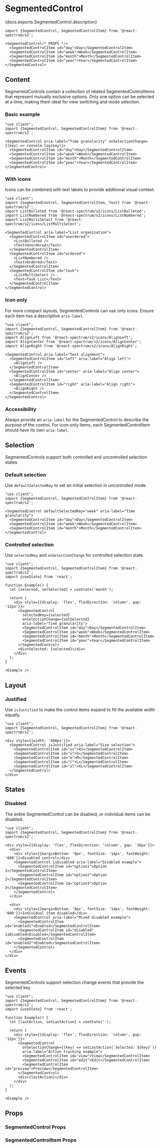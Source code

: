 

# SegmentedControl

<PageDescription>{docs.exports.SegmentedControl.description}</PageDescription>

```tsx render docs={docs.exports.SegmentedControl} links={docs.links} props={['isJustified', 'isDisabled']} initialProps={{'aria-label': 'Time granularity'}} expanded type="s2"
import {SegmentedControl, SegmentedControlItem} from '@react-spectrum/s2';

<SegmentedControl/* PROPS */>
  <SegmentedControlItem id="day">Day</SegmentedControlItem>
  <SegmentedControlItem id="week">Week</SegmentedControlItem>
  <SegmentedControlItem id="month">Month</SegmentedControlItem>
  <SegmentedControlItem id="year">Year</SegmentedControlItem>
</SegmentedControl>
```

## Content

SegmentedControls contain a collection of related SegmentedControlItems that represent mutually exclusive options. Only one option can be selected at a time, making them ideal for view switching and mode selection.

### Basic example

```tsx render expanded
"use client";
import {SegmentedControl, SegmentedControlItem} from '@react-spectrum/s2';

<SegmentedControl aria-label="Time granularity" onSelectionChange={(key) => console.log(key)}>
  <SegmentedControlItem id="day">Day</SegmentedControlItem>
  <SegmentedControlItem id="week">Week</SegmentedControlItem>
  <SegmentedControlItem id="month">Month</SegmentedControlItem>
  <SegmentedControlItem id="year">Year</SegmentedControlItem>
</SegmentedControl>
```

### With icons

Icons can be combined with text labels to provide additional visual context.

```tsx render expanded
"use client";
import {SegmentedControl, SegmentedControlItem, Text} from '@react-spectrum/s2';
import ListBulleted from '@react-spectrum/s2/icons/ListBulleted';
import ListNumbered from '@react-spectrum/s2/icons/ListNumbered';
import ListMultiSelect from '@react-spectrum/s2/icons/ListMultiSelect';

<SegmentedControl aria-label="List organization">
  <SegmentedControlItem id="unordered">
    <ListBulleted />
    <Text>Unordered</Text>
  </SegmentedControlItem>
  <SegmentedControlItem id="ordered">
    <ListNumbered />
    <Text>Ordered</Text>
  </SegmentedControlItem>
  <SegmentedControlItem id="task">
    <ListMultiSelect />
    <Text>Task List</Text>
  </SegmentedControlItem>
</SegmentedControl>
```

### Icon only

For more compact layouts, SegmentedControls can use only icons. Ensure each item has a descriptive `aria-label`.

```tsx render expanded
"use client";
import {SegmentedControl, SegmentedControlItem} from '@react-spectrum/s2';
import AlignLeft from '@react-spectrum/s2/icons/AlignLeft';
import AlignCenter from '@react-spectrum/s2/icons/AlignCenter';
import AlignRight from '@react-spectrum/s2/icons/AlignRight';

<SegmentedControl aria-label="Text alignment">
  <SegmentedControlItem id="left" aria-label="Align left">
    <AlignLeft />
  </SegmentedControlItem>
  <SegmentedControlItem id="center" aria-label="Align center">
    <AlignCenter />
  </SegmentedControlItem>
  <SegmentedControlItem id="right" aria-label="Align right">
    <AlignRight />
  </SegmentedControlItem>
</SegmentedControl>
```

### Accessibility

Always provide an `aria-label` for the SegmentedControl to describe the purpose of the control. For icon-only items, each SegmentedControlItem should have its own `aria-label`.

## Selection

SegmentedControls support both controlled and uncontrolled selection states.

### Default selection

Use `defaultSelectedKey` to set an initial selection in uncontrolled mode.

```tsx render expanded
"use client";
import {SegmentedControl, SegmentedControlItem} from '@react-spectrum/s2';

<SegmentedControl defaultSelectedKey="week" aria-label="Time granularity">
  <SegmentedControlItem id="day">Day</SegmentedControlItem>
  <SegmentedControlItem id="week">Week</SegmentedControlItem>
  <SegmentedControlItem id="month">Month</SegmentedControlItem>
</SegmentedControl>
```

### Controlled selection

Use `selectedKey` and `onSelectionChange` for controlled selection state.

```tsx render expanded
"use client";
import {SegmentedControl, SegmentedControlItem} from '@react-spectrum/s2';
import {useState} from 'react';

function Example() {
  let [selected, setSelected] = useState('month');

  return (
    <div style={{display: 'flex', flexDirection: 'column', gap: '12px'}}>
      <SegmentedControl 
        selectedKey={selected} 
        onSelectionChange={setSelected}
        aria-label="Time granularity">
        <SegmentedControlItem id="day">Day</SegmentedControlItem>
        <SegmentedControlItem id="week">Week</SegmentedControlItem>
        <SegmentedControlItem id="month">Month</SegmentedControlItem>
        <SegmentedControlItem id="year">Year</SegmentedControlItem>
      </SegmentedControl>
      <div>Selected: {selected}</div>
    </div>
  );
}

<Example />
```

## Layout

### Justified

Use `isJustified` to make the control items expand to fill the available width equally.

```tsx render expanded
"use client";
import {SegmentedControl, SegmentedControlItem} from '@react-spectrum/s2';

<div style={{width: '400px'}}>
  <SegmentedControl isJustified aria-label="Size selection">
    <SegmentedControlItem id="xs">XS</SegmentedControlItem>
    <SegmentedControlItem id="s">S</SegmentedControlItem>
    <SegmentedControlItem id="m">M</SegmentedControlItem>
    <SegmentedControlItem id="l">L</SegmentedControlItem>
    <SegmentedControlItem id="xl">XL</SegmentedControlItem>
  </SegmentedControl>
</div>
```

## States

### Disabled

The entire SegmentedControl can be disabled, or individual items can be disabled.

```tsx render expanded
"use client";
import {SegmentedControl, SegmentedControlItem} from '@react-spectrum/s2';

<div style={{display: 'flex', flexDirection: 'column', gap: '16px'}}>
  <div>
    <div style={{marginBottom: '8px', fontSize: '14px', fontWeight: '600'}}>Disabled control</div>
    <SegmentedControl isDisabled aria-label="Disabled example">
      <SegmentedControlItem id="option1">Option 1</SegmentedControlItem>
      <SegmentedControlItem id="option2">Option 2</SegmentedControlItem>
      <SegmentedControlItem id="option3">Option 3</SegmentedControlItem>
    </SegmentedControl>
  </div>
  
  <div>
    <div style={{marginBottom: '8px', fontSize: '14px', fontWeight: '600'}}>Individual item disabled</div>
    <SegmentedControl aria-label="Mixed disabled example">
      <SegmentedControlItem id="enabled1">Enabled</SegmentedControlItem>
      <SegmentedControlItem id="disabled" isDisabled>Disabled</SegmentedControlItem>
      <SegmentedControlItem id="enabled2">Enabled</SegmentedControlItem>
    </SegmentedControl>
  </div>
</div>
```

## Events

SegmentedControls support selection change events that provide the selected key.

```tsx render expanded
"use client";
import {SegmentedControl, SegmentedControlItem} from '@react-spectrum/s2';
import {useState} from 'react';

function Example() {
  let [lastAction, setLastAction] = useState('');

  return (
    <div style={{display: 'flex', flexDirection: 'column', gap: '12px'}}>
      <SegmentedControl 
        onSelectionChange={(key) => setLastAction(`Selected: ${key}`)}
        aria-label="Action tracking example">
        <SegmentedControlItem id="view">View</SegmentedControlItem>
        <SegmentedControlItem id="edit">Edit</SegmentedControlItem>
        <SegmentedControlItem id="preview">Preview</SegmentedControlItem>
      </SegmentedControl>
      <div>{lastAction}</div>
    </div>
  );
}

<Example />
```

## Props

### SegmentedControl Props
<PropTable component={docs.exports.SegmentedControl} links={docs.links} />

### SegmentedControlItem Props
<PropTable component={docs.exports.SegmentedControlItem} links={docs.links} />
